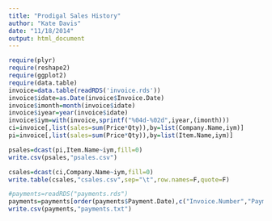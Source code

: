 ```yaml
---
title: "Prodigal Sales History"
author: "Kate Davis"
date: "11/18/2014"
output: html_document
---
```


```r
require(plyr)
require(reshape2)
require(ggplot2)
require(data.table)
invoice=data.table(readRDS('invoice.rds'))
invoice$idate=as.Date(invoice$Invoice.Date)
invoice$imonth=month(invoice$idate)
invoice$iyear=year(invoice$idate)
invoice$iym=with(invoice,sprintf("%04d-%02d",iyear,(imonth)))
ci=invoice[,list(sales=sum(Price*Qty)),by=list(Company.Name,iym)]
pi=invoice[,list(sales=sum(Price*Qty)),by=list(Item.Name,iym)]


```

```r
psales=dcast(pi,Item.Name~iym,fill=0)
write.csv(psales,"psales.csv")

```


```r
csales=dcast(ci,Company.Name~iym,fill=0)
write.table(csales,"csales.csv",sep="\t",row.names=F,quote=F)
```

```r
#payments=readRDS("payments.rds")
payments=payments[order(payments$Payment.Date),c("Invoice.Number","Payment.Date","Amount","Method","Reference")]
write.csv(payments,"payments.txt")

```

